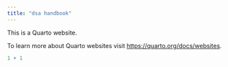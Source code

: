 ```yaml
---
title: "dsa handbook"
---
```


This is a Quarto website.

To learn more about Quarto websites visit <https://quarto.org/docs/websites>.

```r
1 + 1
```
